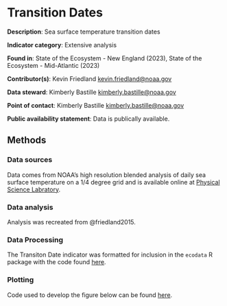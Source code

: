 # Transition Dates {#trans_dates}

**Description**: Sea surface temperature transition dates
 

**Indicator category**: Extensive analysis

**Found in**: State of the Ecosystem - New England (2023), 
State of the Ecosystem - Mid-Atlantic (2023) 

**Contributor(s)**: Kevin Friedland <kevin.friedland@noaa.gov>
  
**Data steward**: Kimberly Bastille <kimberly.bastille@noaa.gov>
  
**Point of contact**: Kimberly Bastille <kimberly.bastille@noaa.gov>
  
**Public availability statement**: Data is publically available. 


## Methods


### Data sources

Data comes from NOAA's high resolution blended analysis of daily sea surface temperature on a 1/4 degree grid and is available online at [Physical Science Labratory](https://psl.noaa.gov/data/gridded/data.noaa.oisst.v2.highres.html). 

### Data analysis

Analysis was recreated from @friedland2015. 


### Data Processing

The Transiton Date indicator was formatted for inclusion in the `ecodata` R package with the code found [here](https://github.com/NOAA-EDAB/ecodata/blob/master/data-raw/get_transition_dates.R).

### Plotting

Code used to develop the figure below can be found [here](https://raw.githubusercontent.com/NOAA-EDAB/ecodata/master/chunk-scripts/LTL_MAB.Rmd-transdates.R).

```r
```

